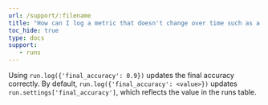 ```yaml
---
url: /support/:filename
title: "How can I log a metric that doesn't change over time such as a final evaluation accuracy?"
toc_hide: true
type: docs
support:
   - runs
---
```

Using `run.log({'final_accuracy': 0.9})` updates the final accuracy correctly. By default, `run.log({'final_accuracy': <value>})` updates `run.settings['final_accuracy']`, which reflects the value in the runs table.